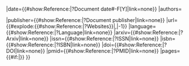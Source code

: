 <includeonly>{{Cite thesis
|title={{#show:Reference:{{{1}}}|?Title|link=none}}
|date={{#show:Reference:{{{1}}}|?Document date#-F[Y]|link=none}}
|authors={{GetReferenceAuthors|Reference:{{{1}}}}} 

|publisher={{#show:Reference:{{{1}}}|?Document publisher|link=none}}
|url={{#explode:{{#show:Reference:{{{1}}}|?Websites}}|,|-1}}
|language={{#show:Reference:{{{1}}}|?Language|link=none}}
|arxiv={{#show:Reference:{{{1}}}|?Arxiv|link=none}}
|issn={{#show:Reference:{{{1}}}|?ISSN|link=none}}
|isbn={{#show:Reference:{{{1}}}|?ISBN|link=none}}
|doi={{#show:Reference:{{{1}}}|?DOI|link=none}}
|pmid={{#show:Reference:{{{1}}}|?PMID|link=none}}
|pages={{#if:{{{2|}}}|{{{2}}}}}
}}</includeonly>